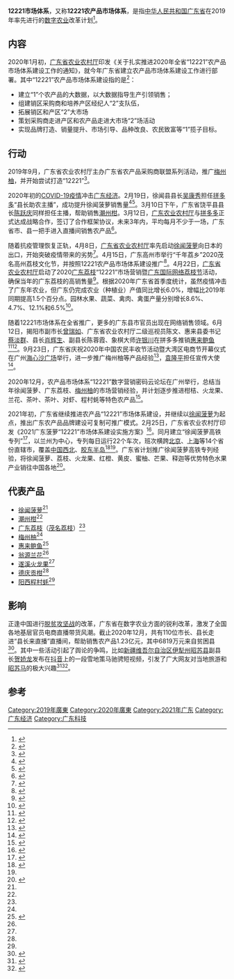 '''12221市场体系'''，又称'''12221农产品市场体系'''，是指[[中华人民共和国|中华人民共和国]][[广东省|广东省]]在2019年率先进行的[[数字农业|数字农业]]改革计划<ref>{{Cite web|title=数字农业从0到1——广东菠萝“12221”再起步|url=http://www.gd.xinhuanet.com/newscenter/2021-02/26/c_1127143444.htm|accessdate=2021-03-01|work=新华网|archive-date=2021-02-26|archive-url=https://web.archive.org/web/20210226112305/http://www.gd.xinhuanet.com/newscenter/2021-02/26/c_1127143444.htm|dead-url=no}}</ref>。

== 内容 == 
2020年1月初，[[广东省农业农村厅|广东省农业农村厅]]印发《关于扎实推进2020年全省“12221”农产品市场体系建设工作的通知》，就今年广东省建立农产品市场体系建设工作进行部署。其中“12221”农产品市场体系建设指的是<ref>{{Cite web|title=省农业农村厅推进今年“12221”农产品市场体系建设 主动对接市场需求 构建联农带农机制|url=http://www.gd.gov.cn/gdywdt/bmdt/content/post_2852762.html|accessdate=2021-03-01|work=广东省人民政府|archive-date=2020-10-25|archive-url=https://web.archive.org/web/20201025223655/http://www.gd.gov.cn/gdywdt/bmdt/content/post_2852762.html|dead-url=no}}</ref>：
* 建立“1”个农产品的大数据，以大数据指导生产引领销售；
* 组建销区采购商和培养产区经纪人“2”支队伍，
* 拓展销区和产区“2”大市场
* 策划采购商走进产区和农产品走进大市场“2”场活动
* 实现品牌打造、销量提升、市场引导、品种改良、农民致富等“1”揽子目标。

== 行动 ==
2019年9月，广东省农业农村厅主办广东省农产品采购商联盟系列活动，推广[[梅州柚|梅州柚]]，并开始尝试打造“12221”<ref>{{Cite web|title=为梅州柚点赞 全国40余个柚类采购大咖齐聚梅州|url=http://www.chinanews.com/business/2019/09-04/8946979.shtml|accessdate=2021-03-01|work=中国新闻网|archive-date=2019-09-15|archive-url=https://web.archive.org/web/20190915115237/http://www.chinanews.com/business/2019/09-04/8946979.shtml|dead-url=no}}</ref>。

2020年初的[[2019冠状病毒病疫情|COVID-19疫情]]冲击[[广东经济|广东经济]]。2月19日，徐闻县县长[[吴康秀|吴康秀]]担任[[拼多多|拼多多]]“县长助农主播”，成功提升徐闻菠萝销售量<ref>{{Cite web|title=县长直播吃菠萝蘸酱油 4小时带货超15万斤|url=http://news.ycwb.com/2020-02/20/content_30589549.htm|accessdate=2021-03-01|work=金羊网}}</ref><ref>{{Cite web|title=30万人围观县长"吃播" 拼多多助徐闻菠萝两小时热卖15万斤-广东省农业农村厅网站|url=http://dara.gd.gov.cn/sbnyblm/content/post_2903626.html|accessdate=2021-03-01|work=dara.gd.gov.cn}}</ref>。3月10日下午，广东省饶平县县长[[陈跃庆|陈跃庆]]同样担任主播，帮助销售[[潮州柑|潮州柑]]。3月12日，[[广东农业农村厅|广东农业农村厅]]与[[拼多多|拼多多]]正式达成战略合作，签订了合作框架协议，未来3年内，平均每月不少于一场，广东省市、县一把手进入直播间销售农产品<ref>{{Cite web|title=广东市县长成“助农主播”月月上线直播“带货”|url=https://difang.gmw.cn/gd/2020-03/13/content_33648138.htm?s=mlt|accessdate=2021-03-01|work=[[光明网_(中国)|光明网]]}}</ref>。

随着抗疫管理恢复正轨，4月8日，[[广东省农业农村厅|广东省农业农村厅]]率先启动[[徐闻菠萝|徐闻菠萝]]向日本的出口，开始突破疫情带来的劣势<ref>{{Cite web|title=仲恺乡村振兴新作为，助推农产品国内国际双循环 _光明网|url=https://life.gmw.cn/2020-12/11/content_34456452.htm|accessdate=2021-03-01|work=life.gmw.cn|archive-date=2020-12-17|archive-url=https://web.archive.org/web/20201217152526/https://life.gmw.cn/2020-12/11/content_34456452.htm|dead-url=no}}</ref>。4月15日，广东高州市举行“千年荔乡”2020茂名高州荔枝文化节，并按照12221农产品市场体系建设推广<ref>{{Cite web|title=“千年荔乡”荔香浓 今年荔枝别样红|url=https://capital.huanqiu.com/article/9CaKrnKqvdy|accessdate=2021-03-01|work=capital.huanqiu.com}}</ref>。4月22日，[[广东省农业农村厅|广东省农业农村厅]]启动了2020[[广东荔枝|广东荔枝]]“12221”市场营销暨[[广东国际网络荔枝节|广东国际网络荔枝节]]活动，确保当年的广东荔枝的高销售量<ref>{{Cite web|title=数字农业新模式为乡村振兴注入新能量|url=http://www.moa.gov.cn/xw/qg/202007/t20200723_6349332.htm|accessdate=2021-03-01|work=www.moa.gov.cn}}</ref>。根据2020年广东省首季度统计，虽然疫情冲击了广东年农业，但广东仍完成农业（种植业）产值同比增长6.0%，增幅比2019年同期提高1.5个百分点。园林水果、蔬菜、禽肉、禽蛋产量分别增长8.6%、4.7%、12.1%和6.5%<ref>{{Cite web|title=广东省农业农村厅：守住战略后院 筑牢“三农”压舱石|url=http://www.moa.gov.cn/xw/qg/202005/t20200520_6344640.htm|accessdate=2021-03-01|work=www.moa.gov.cn}}</ref>。

随着12221市场体系在全省推广，更多的广东县市官员出现在网络销售领域。6月12日，揭阳市副市长[[曾瑞如|曾瑞如]]、广东省农业农村厅二级巡视员陈文、惠来县委书记[[蔡淡群|蔡淡群]]、县长[[肖辉生|肖辉生]]、副县长陈蓉霞、象棋大师[[许银川|许银川]]在拼多多推销[[惠来鲍鱼|惠来鲍鱼]]<ref>{{Cite web|title=中国象棋大师许银川拼多多卖鲍鱼，家乡“惠来鲍鱼”搜索关注度涨10倍|url=http://news.eastday.com/eastday/13news/auto/news/society/20200615/u7ai9335200.html|accessdate=2021-03-01|work=news.eastday.com}}</ref><ref>{{Cite web|title=广东惠来鲍鱼“触网”：“网络节+云展会”助力乡村振兴-新华网|url=http://www.gd.xinhuanet.com/newscenter/2020-09/15/c_1126496956.htm|accessdate=2021-03-01|work=www.gd.xinhuanet.com|archive-date=2020-09-19|archive-url=https://web.archive.org/web/20200919031024/http://www.gd.xinhuanet.com/newscenter/2020-09/15/c_1126496956.htm|dead-url=no}}</ref>。9月23日，广东省庆祝2020年中国农民丰收节活动暨大湾区电商节开幕仪式在广州[[海心沙广场|海心沙广场]]举行，进一步推广梅州柚等产品经验<ref name=f1>{{Cite web|title=数字技术互联网助力 农民“放心种不愁卖”|url=http://nmfsj.moa.gov.cn/dfzt/guangdong/zxzx_25835/202009/t20200925_6353267.htm|accessdate=2021-03-01|work=nmfsj.moa.gov.cn}}</ref>，[[袁隆平|袁隆平]]担任宣传大使<ref>{{Cite web|title=袁隆平院士为广东庆祝丰收节活动送祝福，听听他都讲了啥|url=http://nmfsj.moa.gov.cn/dfzt/guangdong/zxzx_25835/202009/t20200923_6352917.htm|accessdate=2021-03-01|work=nmfsj.moa.gov.cn}}</ref>。

2020年12月，农产品市场体系“12221”数字营销密码云论坛在广州举行，总结当年徐闻菠萝、广东荔枝、[[梅州柚|梅州柚]]的市场营销经验，并计划逐步推进柑桔、火龙果、兰花、茶叶、茶叶、对虾、程村蚝等特色农产品<ref>{{Cite web|title=农产品市场体系"12221"数字营销密码云论坛举行-新华网|url=http://m.xinhuanet.com/gd/2020-12/11/c_1126851153.htm|accessdate=2021-03-01|work=新华网}}</ref>。

2021年初，广东省继续推进农产品“12221”市场体系建设，并继续以[[徐闻菠萝|徐闻菠萝]]为起点，推出广东农产品品牌建设可复制可推广模式。2月25日，广东省农业农村厅印发《2021广东菠萝“12221”市场体系建设实施方案》<ref>{{Cite web|title=广东启动菠萝"12221"市场体系建设，推动菠萝高质量发展|url=https://rmh.pdnews.cn/Pc/ArtInfoApi/article?id=18907261|accessdate=2021-03-01|last=人民日报|first=南方农村网|work=rmh.pdnews.cn|language=en}}</ref>。同月建立“徐闻菠萝高铁专列”<ref name="#1">{{Cite web|title=跨越近半个中国！“徐闻菠萝”高铁专列启程-新华网|url=http://www.gd.xinhuanet.com/newscenter/2021-02/26/c_1127140957.htm|accessdate=2021-03-01|work=新华网|archive-date=2021-02-26|archive-url=https://web.archive.org/web/20210226061906/http://www.gd.xinhuanet.com/newscenter/2021-02/26/c_1127140957.htm|dead-url=no}}</ref>，以兰州为中心，专列每日运行22个车次，班次横跨[[北京|北京]]、[[上海|上海]]等14个省份直辖市，覆盖[[中国西北地区|中国西北]]、[[胶东半岛|胶东半岛]]<ref>{{Cite web|title=广东徐闻菠萝供不应求 不少采购商下了订货单|url=https://gd.china.com/gdzx/20000985/20210225/25393899.html|accessdate=2021-03-01|work=中华网}}</ref><ref name="#1"/>。广东省计划推广徐闻菠萝高铁专列经验，将徐闻菠萝、荔枝、火龙果、红橙、黄皮、蜜柚、芒果、释迦等优势特色水果产业销往中国各地<ref>{{Cite web|title=“徐闻菠萝”高铁专列启程——跨越14个省市 共享菠萝的甜蜜_湛江市人民政府门户网站|url=https://www.zhanjiang.gov.cn/toutiao/content/post_1421063.html|accessdate=2021-03-01|work=湛江市人民政府}}</ref>。

== 代表产品 ==
* [[徐闻菠萝|徐闻菠萝]]<ref name=f1 />
* [[潮州柑|潮州柑]]<ref name=f1 />
* [[广东荔枝|广东荔枝]]（[[茂名荔枝|茂名荔枝]]）<ref name=f1 />
* [[梅州柚|梅州柚]]<ref name=f1 />
* [[惠来鲍鱼|惠来鲍鱼]]<ref name=f2>{{Cite web|title=广东惠来鲍鱼“触网”：“网络节+云展会”助力乡村振兴|url=http://www.moa.gov.cn/xw/qg/202009/t20200916_6352185.htm|accessdate=2021-03-01|work=www.moa.gov.cn|archive-date=2020-09-18|archive-url=https://web.archive.org/web/20200918173720/http://www.moa.gov.cn/xw/qg/202009/t20200916_6352185.htm|dead-url=no}}</ref>
* [[翁源兰花|翁源兰花]]<ref name=f2 />
* [[遂溪火龙果|遂溪火龙果]]<ref name=f2 />
* [[德庆贡柑|德庆贡柑]]<ref name=f2 />
* [[阳西程村蚝|阳西程村蚝]]<ref name=f2 />

== 影响 ==
正逢中国进行[[脱贫攻坚战|脱贫攻坚战]]的改革，广东省在数字农业方面的锐利改革，激发了全国各地基层官员电商直播带货风潮。截止2020年12月，共有110位市长、县长走进“县长来直播”直播间，帮助销售农产品1.23亿元，其中6819万元来自贫困县<ref>{{Cite web|title=光明时评：县长直播带货，下半场路在何方？ _光明网|url=https://politics.gmw.cn/2020-12/30/content_34510552.htm|accessdate=2021-03-01|work=politics.gmw.cn|archive-date=2021-01-12|archive-url=https://web.archive.org/web/20210112074920/https://politics.gmw.cn/2020-12/30/content_34510552.htm|dead-url=no}}</ref>。其中一些活动引起了舆论的争鸣，比如[[新疆维吾尔自治区|新疆维吾尔自治区]][[伊犁州|伊犁州]][[昭苏县|昭苏县]]副县长[[贺娇龙|贺娇龙]]发布在[[抖音|抖音]]上的一段雪地策马驰骋短视频，引发了广大网友对当地旅游和[[昭苏马场|昭苏马]]的极大兴趣<ref>{{Cite web|title=策马雪原女副县长贺娇龙撰文：火起来只是赶上了机缘巧合_中国政库_澎湃新闻-The Paper|url=https://www.thepaper.cn/newsDetail_forward_10215956|accessdate=2021-03-01|work=www.thepaper.cn}}</ref><ref>{{Cite web|title=女副县长雪地策马后爆红：已停掉直播进行“冷处理”|url=http://zjnews.china.com.cn/yuanchuan/2020-12-18/262602.html|accessdate=2021-03-01|work=中国网}}</ref>。

==参考==
{{reflist|3}}

[[Category:2019年廣東|Category:2019年廣東]]
[[Category:2020年廣東|Category:2020年廣東]]
[[Category:2021年广东|Category:2021年广东]]
[[Category:广东经济|Category:广东经济]]
[[Category:广东科技|Category:广东科技]]